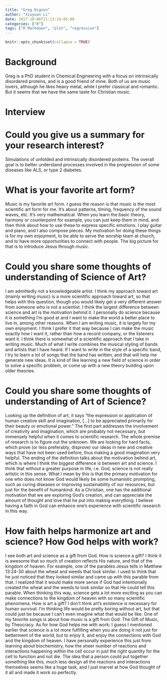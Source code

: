 ```yaml
---
title: "Greg Dignon"
author: "Xiuyuan Li"
date: 2017-10-06T21:13:14-05:00
categories: ["R"]
tags: ["R Markdown", "plot", "regression"]
---
```


```r
knitr::opts_chunk$set(collapse = TRUE)
```

# Background

Greg is a PhD student in Chemical Engineering with a focus on intrinsically disordered proteins, and is a good friend of mine. Both of us are music lovers, although he likes heavy metal, while I prefer classical and romantic. But it seems that we have the same taste for Christian music.

# Interview 

# Could you give us a summary for your research interest? 
Simulations of unfolded and intrinsically disordered proteins. The overall goal is to better understand processes involved in the progression of some diseases like ALS, or type 2 diabetes.

# What is your favorite art form? 
Music is my favorite art form. I guess the reason is that music is the most scientific art form for me. It’s about patterns, timing, frequency of the sound waves, etc. It’s very mathematical. When you learn the basic theory, harmony or counterpoint for example, you can just keep them in mind, and then think about how to use these to express specific emotions.
I play guitar and piano, and I also compose pieces. My motivation for doing these things is for my own enjoyment, to be able to serve the worship team at church, and to have more opportunities to connect with people. The big picture for that is to introduce Jesus through music.

# Could you share some thoughts of understanding of Science of Art?
I am admittedly not a knowledgeable artist. I think my approach toward art (mainly writing music) is a more scientific approach toward art, so that helps with this question, though you would likely get a very different answer from someone who is not a scientist.
I think the largest difference between science and art is the motivation behind it. I personally do science because it is something I'm good at and I want to make the world a better place to live in, among other reasons. When I am writing music, it is largely for my own enjoyment. I think I prefer it that way because I can make the music exactly how I want it, rather than how a record company, or the listeners want it.
I think there is somewhat of a scientific approach that I take in writing music. Much of what I write combines the musical styling of bands and artists that I have heard. If I want to write in the style of a specific band, I try to learn a lot of songs that the band has written, and that will help me generate new ideas. It is kind of like learning a new field of science in order to solve a specific problem, or come up with a new theory building upon older theories.

# Could you share some thoughts of understanding of Art of Science?
Looking up the definition of art, it says "the expression or application of human creative skill and imagination, [...] to be appreciated primarily for their beauty or emotional power." 
The first part addresses the involvement of creativity and imagination, which are probably not necessary, but immensely helpful when it comes to scientific research. The whole premise of research is to figure out the unknown. We are looking for hard facts, which prove (or less preferably, disprove) our ideas in new and creative ways that have not been used before, thus making a good imagination very helpful. 
The ending of the definition talks about the motivation behind art, which is where I think the biggest difference is between art and science. I think that without a greater purpose in life, i.e. God, science is not really artistic in this sense. What I mean by this is that the primary motivation for one who does not know God would likely be some humanistic prompting, such as curing diseases or improving sustainability of our resources, but just for the benefit of humankind. As a Christian, one has the additional motivation that we are exploring God's creation, and can appreciate the amount of thought and love that he put into making everything. I believe having a faith in God can enhance one's experience with scientific research in this way. 

# How faith helps harmonize art and science? How God helps with work?
I see both art and science as a gift from God.
How is science a gift? I think it is awesome that so much of creation reflects His nature, and that of the kingdom of heaven. For example, one of the parables Jesus tells in Matthew 13:24-30 about the wheat and weeds that look similar. I used to think that he just noticed that they looked similar and came up with this parable from that. I realized that it would make more sense if God had intentionally created the wheat and the weeds to look similar so that He could tell this parable. When thinking this way, science gets a lot more exciting as you can make connections to the kingdom of heaven with so many scientific phenomena.
How is art a gift? I don't think art's existence is necessary for human survival. I'm thinking life would be pretty boring without art, but that could just be because I can't even imagine what that would be like. One of my favorite songs is about how music is a gift from God: The Gift of Music, by Theocracy.
As for how God helps me with work: I guess I mentioned earlier that science is a lot more fulfilling when you are doing it not just for betterment of the world, but to enjoy it, and enjoy the connections with God and the kingdom of heaven. I have personally experience this just from learning about biochemistry, how the sheer number of reactions and interactions happening within the cell occur in just the right quantity for the cell to function and not die. The idea that a person could put together something like this, much less design all the reactions and interactions themselves seems like a huge task, and I just marvel at how God thought of it all and made it work so perfectly.
